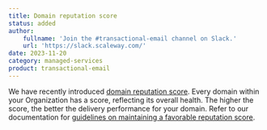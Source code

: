 ```yaml
---
title: Domain reputation score
status: added
author:
    fullname: 'Join the #transactional-email channel on Slack.'
    url: 'https://slack.scaleway.com/'
date: 2023-11-20
category: managed-services
product: transactional-email
---
```


We have recently introduced [domain reputation score](/transactional-email/concepts/#reputation-score). Every domain within your Organization has a score, reflecting its overall health. The higher the score, the better the delivery performance for your domain. Refer to our documentation for [guidelines on maintaining a favorable reputation score](/transactional-email/reference-content/understanding-tem-reputation-score/).

